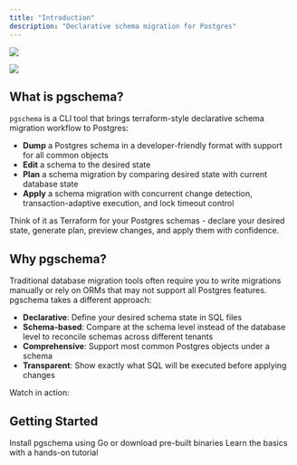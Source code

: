 ```yaml
---
title: "Introduction"
description: "Declarative schema migration for Postgres"
---
```



<img 
  className="block dark:hidden" 
  src="/logo/light.png" 
/>

<img 
  className="hidden dark:block" 
  src="/logo/dark.png" 
/>

## What is pgschema?

`pgschema` is a CLI tool that brings terraform-style declarative schema migration workflow to Postgres:

- **Dump** a Postgres schema in a developer-friendly format with support for all common objects
- **Edit** a schema to the desired state
- **Plan** a schema migration by comparing desired state with current database state
- **Apply** a schema migration with concurrent change detection, transaction-adaptive execution, and lock timeout control

Think of it as Terraform for your Postgres schemas - declare your desired state, generate plan, preview changes, and apply them with confidence.

## Why pgschema?

Traditional database migration tools often require you to write migrations manually or rely on ORMs that may not support all Postgres features. pgschema takes a different approach:

- **Declarative**: Define your desired schema state in SQL files
- **Schema-based**: Compare at the schema level instead of the database level to reconcile schemas across different tenants
- **Comprehensive**: Support most common Postgres objects under a schema
- **Transparent**: Show exactly what SQL will be executed before applying changes

Watch in action:

<AsciinemaPlayer recordingId="bJMOlPe5F4mFLY0Rl6fiJSOp3" title="pgschema workflow demo" />

## Getting Started

<CardGroup cols={2}>
  <Card title="Installation" icon="download" href="/installation">
    Install pgschema using Go or download pre-built binaries
  </Card>
  
  <Card title="Quickstart" icon="rocket" href="/quickstart">
    Learn the basics with a hands-on tutorial
  </Card>
</CardGroup>